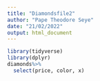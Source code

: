 ```yaml
---
title: "Diamondsfile2"
author: "Pape Theodore Seye"
date: "21/02/2022"
output: html_document
---
```




```r
library(tidyverse)
library(dplyr)
diamonds%>%
  select(price, color, x)

```

